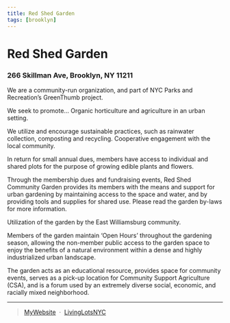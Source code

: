 ```yaml
---
title: Red Shed Garden
tags: [brooklyn]
---
```

# Red Shed Garden

<NumberOfOrg URL="https://livinglotsnyc.org/lot/3028930035/" />

### 266 Skillman Ave, Brooklyn, NY 11211

We are a community-run organization, and part of NYC Parks and Recreation’s GreenThumb project.

We seek to promote…
Organic horticulture and agriculture in an urban setting.

We utilize and encourage sustainable practices, such as rainwater collection, composting and recycling.
Cooperative engagement with the local community.

In return for small annual dues, members have access to individual and shared plots for the purpose of growing edible plants and flowers.

Through the membership dues and fundraising events, Red Shed Community Garden provides its members with the means and support for urban gardening by maintaining access to the space and water, and by providing tools and supplies for shared use. Please read the garden by-laws for more information.

Utilization of the garden by the East Williamsburg community.

Members of the garden maintain ‘Open Hours’ throughout the gardening season, allowing the non-member public access to the garden space to enjoy the benefits of a natural environment within a dense and highly industrialized urban landscape.

The garden acts as an educational resource, provides space for community events, serves as a pick-up location for Community Support Agriculture (CSA), and is a forum used by an extremely diverse social, economic, and racially mixed neighborhood.

---
> [MyWebsite](https://redshedgarden.com/) &nbsp;&middot;&nbsp;
> [LivingLotsNYC](https://livinglotsnyc.org/lot/3028930035/)



